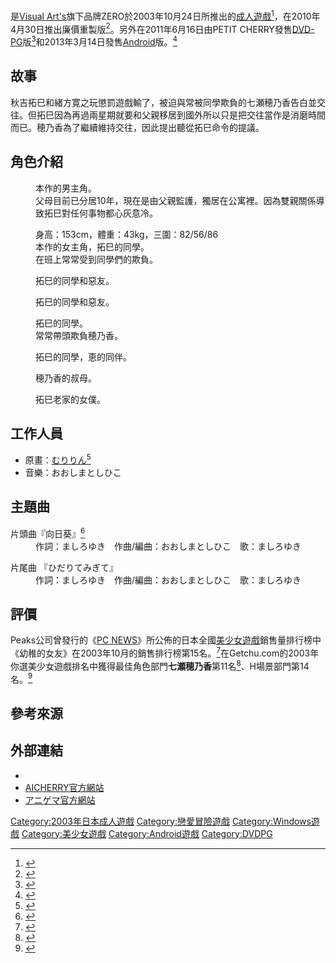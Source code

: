{{Infobox animanga/Headerofja
|標題= 幼稚的女友
|圖像= いたいけな彼女.jpg
|尺寸= 265px
|說明= 遊戲封面圖
|日文名稱= いたいけな彼女
|英文名稱= 
|假名= いたいけなかのじょ
|羅馬字= Itaike na Kanojo
|類型= 校園、[[戀愛|戀愛]]、[[強姦|凌辱]]
}}
{{Infobox animanga/name
|formal= 
|common= 我的嬌弱女友
}}
{{Infobox animanga/Game
|標題= 
|遊戲類型= [[戀愛冒險|戀愛冒險]]
|使用平臺= [[Microsoft_Windows_98|Windows 98]]/[[Microsoft_Windows_2000|2000]]/[[Microsoft_Windows_Millennium_Edition|Me]]/[[Microsoft_Windows_XP|XP]]<br/>Windows 2000/XP/Vista/7 (重製版)<br/>[[DVD播放器|DVD播放器]]、[[Android|Android]]
|遊戲引擎= RealLive
|開發團隊= ZERO
|代理商= ZERO (PC)<br/>PETIT CHERRY ([[DVD-PG|DVD-PG]])<br/>アニゲマ (Android)
|製作人= 
|腳本= 
|音樂= おおしまとしひこ
|監製= 
|人物設定= [[むりりん|むりりん]]
|遊戲人數= 1
|發售日= 2003年10月24日<br/>2010年4月30日 (重製版)<br/>2011年6月16日 (DVDPG)<br/>2013年3月14日 (Android)
|對象年齡= 18禁
|結局數= 3
}}
{{Infobox animanga/Footerofja}}

{{日本作品|幼稚的女友|いたいけな彼女}}是[[Visual_Art's|Visual Art's]]旗下品牌ZERO於2003年10月24日所推出的[[日本成人遊戲|成人遊戲]]<ref>{{cite web|url=http://www.getchu.com/soft.phtml?id=32661|title=いたいけな彼女|publisher=Getchu.com|accessdate=2016年2月24日|language=ja|archive-date=2016年1月9日|archive-url=https://web.archive.org/web/20160109214623/http://www.getchu.com/soft.phtml?id=32661|dead-url=no}}</ref>，在2010年4月30日推出廉價重製版<ref>{{cite web|title=いたいけな彼女 ~りにゅーある~|url=http://www.amazon.co.jp/dp/B003AZZVHY|publisher=[[Amazon.co.jp|Amazon.co.jp]]|accessdate=2014年11月24日|language=Ja}}</ref>。另外在2011年6月16日由PETIT CHERRY發售[[互動式電影|DVD-PG]]版<ref>{{cite web|title=いたいけな彼女 DVDPG|url=http://www.aicherry.com/aicherryhp/contents/petitcherry/jacket/aicdv0281/aicdv0281.html|publisher=AICHERRY|accessdate=2014年11月23日|language=Ja|deadurl=yes|archiveurl=https://web.archive.org/web/20140908013549/http://www.aicherry.com/aicherryhp/contents/petitcherry/jacket/aicdv0281/aicdv0281.html|archivedate=2014年9月8日}}</ref>和2013年3月14日發售[[Android|Android]]版。<ref>{{cite web|url=https://vndb.org/v1417|title=Itaike na Kanojo|publisher=The Visual Novel Database|accessdate=2016年1月15日|language=ja|archive-date=2016年12月8日|archive-url=https://web.archive.org/web/20161208230520/https://vndb.org/v1417|dead-url=no}}</ref>

==故事==
秋吉拓巳和緒方寛之玩懲罰遊戲輸了，被迫與常被同學欺負的七瀬穂乃香告白並交往。但拓巳因為再過兩星期就要和父親移居到國外所以只是把交往當作是消磨時間而已。穂乃香為了繼續維持交往，因此提出聽從拓巳命令的提議。

==角色介紹==
; {{nihongo|秋吉拓巳|秋吉拓巳}}
: 本作的男主角。
: 父母目前已分居10年，現在是由父親監護，獨居在公寓裡。因為雙親關係導致拓巳對任何事物都心灰意冷。

; {{nihongo|七瀬穂乃香|七瀬 ほのか||配音：田中美智}}
: 身高：153cm，體重：43kg，三圍：82/56/86
: 本作的女主角，拓巳的同學。
: 在班上常常受到同學們的欺負。

; {{nihongo|緒方寛之|緒方寛之}}
: 拓巳的同學和惡友。

; {{nihongo|岩田洋介|岩田洋介}}
: 拓巳的同學和惡友。

; {{nihongo|櫻木恵|桜木 恵||}}
: 拓巳的同學。
: 常常帶頭欺負穂乃香。

; {{nihongo|飯島亞紀子|飯島 亜紀子||}}
: 拓巳的同學，恵的同伴。

; {{nihongo|川上恵美子|川上恵美子}}
: 穂乃香的叔母。

; {{nihongo||志づ香}}
: 拓巳老家的女僕。

==工作人員==
*原畫：[[むりりん|むりりん]]<ref>{{cite web|url=http://erogamescape.dyndns.org/~ap2/ero/toukei_kaiseki/game.php?game=3061#ad|title=いたいけな彼女|publisher=ErogameScape -エロゲー批評空間-|accessdate=2016年1月15日|language=ja|archive-date=2015年12月26日|archive-url=https://web.archive.org/web/20151226080452/http://erogamescape.dyndns.org/~ap2/ero/toukei_kaiseki/game.php?game=3061#ad|dead-url=no}}</ref>
*音樂：おおしまとしひこ

==主題曲==
;片頭曲『向日葵』<ref>{{cite web|url=http://erogetrailers.com/soft/3928|title=いたいけな彼女|publisher=ErogeTrailers|accessdate=2016年1月15日|language=ja|archive-date=2016年3月4日|archive-url=https://web.archive.org/web/20160304204205/http://erogetrailers.com/soft/3928|dead-url=no}}</ref>
:作詞：ましろゆき　作曲/編曲：おおしまとしひこ　歌：ましろゆき

;片尾曲 『ひだりてみぎて』
:作詞：ましろゆき　作曲/編曲：おおしまとしひこ　歌：ましろゆき

==評價==
Peaks公司曾發行的《[[PC_NEWS|PC NEWS]]》所公佈的日本全國[[美少女遊戲|美少女遊戲]]銷售量排行榜中《幼稚的女友》在2003年10月的銷售排行榜第15名。<ref>{{cite web|url=http://www.peakspub.co.jp/ranking/rank134.html |title=TOP50　PC NEWS No.134 （10/16〜10/31） |publisher=Peakspub.co.jp |accessdate=2014年11月23日 |language=Ja |archiveurl=https://web.archive.org/web/20051218044929/http://www.peakspub.co.jp/ranking/rank134.html |archivedate=2005年12月18日 |deadurl=yes }}</ref>在Getchu.com的2003年你選美少女遊戲排名中獲得最佳角色部門'''七瀬穂乃香'''第11名<ref>{{cite web|url=http://www.getchu.com/ranking/2003bestchara.html|title=あなたが選ぶ2003年美少女ゲームランキング ベストキャラクター部門|publisher=Getchu.com|accessdate=2016年1月15日|language=ja|archive-date=2016年1月9日|archive-url=https://web.archive.org/web/20160109125720/http://www.getchu.com/ranking/2003bestchara.html|dead-url=no}}</ref>、H場景部門第14名。<ref>{{cite web|url=http://www.getchu.com/ranking/2003lovescene.html|title=あなたが選ぶ2003年美少女ゲームランキング Hシーン部門|publisher=Getchu.com|accessdate=2016年1月15日|language=ja|archive-date=2016年1月8日|archive-url=https://web.archive.org/web/20160108213144/http://www.getchu.com/ranking/2003lovescene.html|dead-url=no}}</ref>

==參考來源==
{{reflist|30em}}

==外部連結==
*{{Cite web |url=http://zero.product.co.jp/products/itaike/ |title=ZERO官方網站 |access-date=2014-11-23 |archive-url=https://web.archive.org/web/20110514195403/http://zero.product.co.jp/products/itaike/ |archive-date=2011-05-14 |dead-url=yes }}{{ja}}
*[https://web.archive.org/web/20140908013549/http://www.aicherry.com/aicherryhp/contents/petitcherry/jacket/aicdv0281/aicdv0281.html  AICHERRY官方網站]{{ja}}
*[http://anigema.jp/main/game/43/ アニゲマ官方網站] {{Wayback|url=http://anigema.jp/main/game/43/ |date=20160304213029 }}{{ja}}

{{DEFAULTSORT:Itaike na Kanojo}}
[[Category:2003年日本成人遊戲|Category:2003年日本成人遊戲]]
[[Category:戀愛冒險遊戲|Category:戀愛冒險遊戲]]
[[Category:Windows遊戲|Category:Windows遊戲]]
[[Category:美少女遊戲|Category:美少女遊戲]]
[[Category:Android遊戲|Category:Android遊戲]]
[[Category:DVDPG|Category:DVDPG]]